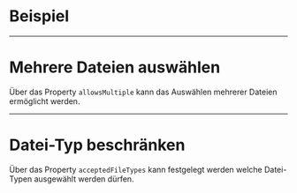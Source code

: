# Beispiel

<LiveCodeEditor example="single" />

---

# Mehrere Dateien auswählen

Über das Property `allowsMultiple` kann das Auswählen mehrerer Dateien
ermöglicht werden.

<LiveCodeEditor example="multiple" editorCollapsed />

---

# Datei-Typ beschränken

Über das Property `acceptedFileTypes` kann festgelegt werden welche Datei-Typen
ausgewählt werden dürfen.

<LiveCodeEditor example="types" editorCollapsed />
